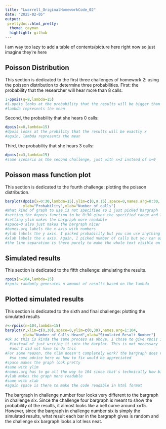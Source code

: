 ```yaml
---
title: "Lwarrell_OriginalHomeworkCode_02"
date: "2025-02-05"
output: 
 prettydoc::html_pretty:
  theme: cayman
  highlight: github
---
```

i am way too lazy to add a table of contents/picture here right now so just imagine they're here

## Poisson Distribution
This section is dedicated to the first three challenges of homework 2: using the poisson distribution to determine three probabilities. First: the probability that the researcher will hear more than 8 calls:
```r
1-ppois(q=8,lambda=15) 
#1-ppois looks at the probability that the results will be bigger than q (in this case 8)
#lambda represents the mean
```
Second, the probability that she hears 0 calls:
```r
dpois(x=0,lambda=15) 
#dpois looks at the probility that the results will be exactly x
#again, lambda represents the mean 
```
Third, the probability that she hears 3 calls:
```r
dpois(x=3,lambda=15) 
#same scenario as the second challenge, just with x=3 instead of x=0
```
## Poisson mass function plot
This section is dedicated to the fourth challenge: plotting the poisson distribution.
```r
barplot(dpois(x=0:30,lambda=15),ylim=c(0,0.15),space=0,names.arg=0:30,
        ylab="Probability",xlab="Number of calls")
#What kind of graph to use is not specified so I just picked bargraph 'cuz I like them
#setting the depois function to be 0:30 gives the specified range and lambda is still 15
#setting ylim makes the bargraph more readable
#space=0 also just makes the bargraph nicer
#banes.arg labels the x axis with numbers
#ylab labels the y axis. I picked probability but you can use anything
#xlab labels the x axis. Again, I picked number of calls but you can use anything
#the line separation is there purely to make the whole text visible on knitted html
```
## Simulated results
This section is dedicated to the fifth challenge: simulating the results.
```r
rpois(n=104,lambda=15)
#rpois randomly generates n amount of results based on the lambda
```
## Plotted simulated results
This section is dedicated to the sixth and final challenge: plotting the simulated results
```r
r<-rpois(n=104,lambda=15)
barplot(r,xlim=c(0,30),space=0,ylim=c(0,30),names.arg=1:104,
        ylab="Number of Calls Heard",xlab="Simulated Result Number")
#Ok so this is kinda the same process as above. I chose to give rpois it's own line of code 
  #instead of just writing it into the barplot. This is not necessary 
  #and I did not have to do this
#For some reason, the xlim doesn't completely work? the bargraph does not stop at 30 
  #so some advice here on how to fix would be appreciated
#space makes the graph look pretty
#same with ylim
#names.arg has to go all the way to 104 since that's technically how big the bargraph is
#ylab makes the graph more readable
#same with xlab
#again space is there to make the code readable in html format
```
The bargraph in challenge number four looks very different to the bargraph in challenge six. Since the challenge four bargraph is meant to show the probability of the results, it almost looks like a bell curve around x=15. However, since the bargraph in challenge number six is simply the simulated results, what result each bar in the bargraph gives is random and the challenge six bargraph looks a lot less neat.